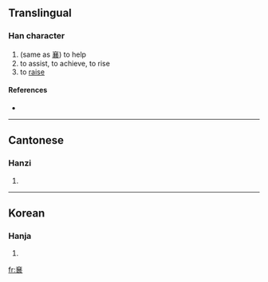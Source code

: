 ==Translingual==

===Han character===
{{Han char|rn=8|rad=亠|as=11|sn=13|four=|canj=卜金廿廿女 (YCTTV)}}

# (same as [[襄]]) to help
# to assist, to achieve, to rise
# to [[raise]]

====References====
* {{Han ref|kx=0089.201|hdz=10291.080|uh=342E|ud=13358}}

----

==Cantonese==

===Hanzi===
{{yue-hanzi|jyut=|y=seung1}}

# {{defn|Cantonese}}

----

==Korean==

===Hanja===
{{ko-hanja|hangeul=양|rv=yang|mr=yang|y=yang|eumhun=돕다|ehrv=dopda|ehmr=topta|ehy=topta}}

# {{defn|Korean}}

[[fr:㐮]]